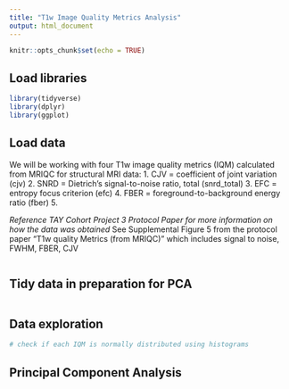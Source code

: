 ```yaml
---
title: "T1w Image Quality Metrics Analysis"
output: html_document
---
```


```r
knitr::opts_chunk$set(echo = TRUE)
```

## Load libraries

```r
library(tidyverse)
library(dplyr)
library(ggplot)
```

## Load data

We will be working with four T1w image quality metrics (IQM) calculated from MRIQC for structural MRI data:
1. CJV = coefficient of joint variation (cjv)
2. SNRD = Dietrich's signal-to-noise ratio, total (snrd_total)
3. EFC = entropy focus criterion (efc)
4. FBER = foreground-to-background energy ratio (fber)
5.

*Reference TAY Cohort Project 3 Protocol Paper for more information on how the data was obtained
*See Supplemental Figure 5 from the protocol paper "T1w quality Metrics (from MRIQC)" which includes signal to noise, FWHM, FBER, CJV

```r

```

## Tidy data in preparation for PCA
```r

```


## Data exploration 
```r
# check if each IQM is normally distributed using histograms

```


## Principal Component Analysis
```r

```

